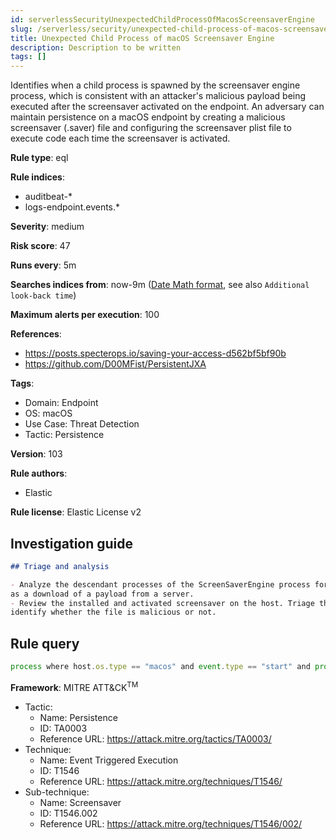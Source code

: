 ```yaml
---
id: serverlessSecurityUnexpectedChildProcessOfMacosScreensaverEngine
slug: /serverless/security/unexpected-child-process-of-macos-screensaver-engine
title: Unexpected Child Process of macOS Screensaver Engine
description: Description to be written
tags: []
---
```


<div id="unexpected-child-process-of-macos-screensaver-engine"></div>

Identifies when a child process is spawned by the screensaver engine process, which is consistent with an attacker's malicious payload being executed after the screensaver activated on the endpoint. An adversary can maintain persistence on a macOS endpoint by creating a malicious screensaver (.saver) file and configuring the screensaver plist file to execute code each time the screensaver is activated.

**Rule type**: eql

**Rule indices**: 

* auditbeat-*
* logs-endpoint.events.*

**Severity**: medium

**Risk score**: 47

**Runs every**: 5m

**Searches indices from**: now-9m ([Date Math format](((ref))/common-options.html#date-math), see also <DocLink id="serverlessSecurityRulesUiCreate" section="set-the-rules-schedule">`Additional look-back time`</DocLink>)

**Maximum alerts per execution**: 100

**References**: 

* https://posts.specterops.io/saving-your-access-d562bf5bf90b
* https://github.com/D00MFist/PersistentJXA

**Tags**: 

* Domain: Endpoint
* OS: macOS
* Use Case: Threat Detection
* Tactic: Persistence

**Version**: 103

**Rule authors**: 

* Elastic

**Rule license**: Elastic License v2

## Investigation guide

```markdown
## Triage and analysis

- Analyze the descendant processes of the ScreenSaverEngine process for malicious code and suspicious behavior such
as a download of a payload from a server.
- Review the installed and activated screensaver on the host. Triage the screensaver (.saver) file that was triggered to
identify whether the file is malicious or not.
```

## Rule query

```js
process where host.os.type == "macos" and event.type == "start" and process.parent.name == "ScreenSaverEngine"

```

**Framework**: MITRE ATT&CK<sup>TM</sup>

* Tactic:
    * Name: Persistence
    * ID: TA0003
    * Reference URL: https://attack.mitre.org/tactics/TA0003/
* Technique:
    * Name: Event Triggered Execution
    * ID: T1546
    * Reference URL: https://attack.mitre.org/techniques/T1546/
* Sub-technique:
    * Name: Screensaver
    * ID: T1546.002
    * Reference URL: https://attack.mitre.org/techniques/T1546/002/

